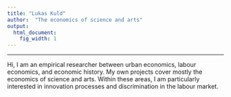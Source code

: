 ```yaml
---
title: "Lukas Kuld"
author:  "The economics of science and arts"
output:
  html_document:
    fig_width: 1
---
```


----
Hi, I am an empirical researcher between urban economics, labour economics, and economic history. My own projects cover mostly the economics of science and arts. Within these areas, I am particularly interested in innovation processes and discrimination in the labour market.